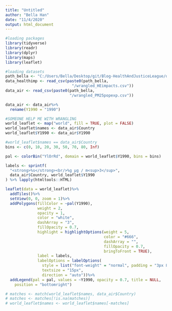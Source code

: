 ```yaml
---
title: "Untitled"
author: "Bella Han"
date: "11/4/2020"
output: html_document
---
```


```r
#loading packages
library(tidyverse)
library(readr)
library(dplyr)
library(maps)
library(leaflet)
```

```r
#loading datasets
path_bella <- "C:/Users/Bella/Desktop/git/Blog-HealthAndJusticeLeague/data"
data_healthimp <- read_csv(paste0(path_bella,
                             "/wrangled_HEimpacts.csv"))
data_air <- read_csv(paste0(path_bella, 
                            "/wrangled_PM25popexp.csv"))

data_air <- data_air%>%
  rename(Y1990 = "1990")
```


```r
#SOMEONE HELP ME WITH WRANGLING
world_leaflet <- map("world", fill = TRUE, plot = FALSE)
world_leaflet$names <- data_air$Country
world_leaflet$Y1990 <- data_air$Y1990

#world_leaflet$names == data_air$Country
bins <- c(0, 10, 20, 30, 50, 70, 80, Inf)

pal <- colorBin("YlOrRd", domain = world_leaflet$Y1990, bins = bins)

labels <- sprintf(
  "<strong>%s</strong><br/>%g µg / m<sup>3</sup>",
  data_air$Country, world_leaflet$Y1990
) %>% lapply(htmltools::HTML)

leaflet(data = world_leaflet)%>%
  addTiles()%>%
  setView(0, 0, zoom = 1)%>%
  addPolygons(fillColor = ~pal(Y1990),
              weight = 2,
              opacity = 1,
              color = "white",
              dashArray = "3",
              fillOpacity = 0.7,
              highlight = highlightOptions(weight = 5,
                                           color = "#666",
                                           dashArray = "",
                                           fillOpacity = 0.7,
                                           bringToFront = TRUE),
              label = labels,
              labelOptions = labelOptions(
                style = list("font-weight" = "normal", padding = "3px 8px"),
                textsize = "15px",
                direction = "auto"))%>%
  addLegend(pal = pal, values = ~Y1990, opacity = 0.7, title = NULL,
    position = "bottomright")

```


```r
# matches <- match(world_leaflet$names, data_air$Country)
# matches <- matches[!is.na(matches)]
# world_leaflet$names <- world_leaflet$names[-matches]
```


